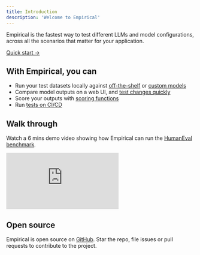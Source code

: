 ```yaml
---
title: Introduction
description: 'Welcome to Empirical'
---
```


Empirical is the fastest way to test different LLMs and model configurations, across
all the scenarios that matter for your application.

[Quick start →](./quickstart)

## With Empirical, you can

- Run your test datasets locally against [off-the-shelf](./models/model) or [custom models](./models/custom)
- Compare model outputs on a web UI, and [test changes quickly](./reporter)
- Score your outputs with [scoring functions](./scoring/basics)
- Run [tests on CI/CD](./running-in-ci)

## Walk through

Watch a 6 mins demo video showing how Empirical can run the [HumanEval benchmark](https://github.com/empirical-run/empirical/tree/main/examples/humaneval).

<div style={{position: "relative", paddingBottom: "56.25%", height: 0}}>
  <iframe src="https://www.loom.com/embed/5992fdf0edc443e282f44936e6c32672?sid=ac55c278-e1d9-4735-8840-214ed29d35f0"
    frameborder="0"
    webkitallowfullscreen
    mozallowfullscreen
    allowfullscreen
    style={{position: 'absolute', top: 0, left: 0, width: '100%', height: '100%'}}>
  </iframe>
</div>

## Open source

Empirical is open source on [GitHub](https://github.com/empirical-run/empirical). Star
the repo, file issues or pull requests to contribute to the project.
